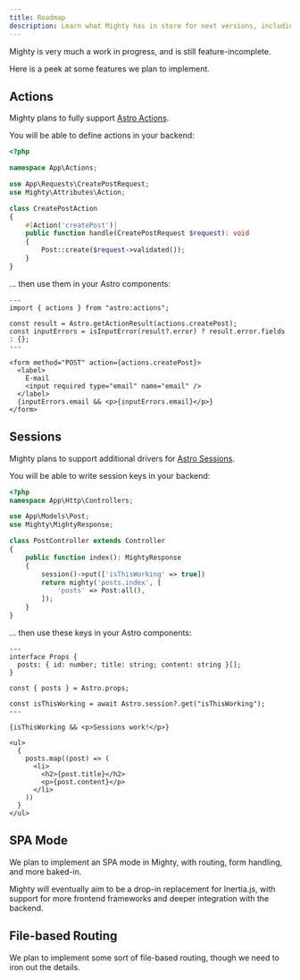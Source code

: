 ```yaml
---
title: Roadmap
description: Learn what Mighty has in store for next versions, including Actions, Sessions and more.
---
```


Mighty is very much a work in progress, and is still feature-incomplete.

Here is a peek at some features we plan to implement.

## Actions

Mighty plans to fully support [Astro Actions](https://docs.astro.build/en/guides/actions/).

You will be able to define actions in your backend:

```php {10}
<?php

namespace App\Actions;

use App\Requests\CreatePostRequest;
use Mighty\Attributes\Action;

class CreatePostAction
{
    #[Action('createPost')]
    public function handle(CreatePostRequest $request): void
    {
        Post::create($request->validated());
    }
}
```

... then use them in your Astro components:

```astro
---
import { actions } from "astro:actions";

const result = Astro.getActionResult(actions.createPost);
const inputErrors = isInputError(result?.error) ? result.error.fields : {};
---

<form method="POST" action={actions.createPost}>
  <label>
    E-mail
    <input required type="email" name="email" />
  </label>
  {inputErrors.email && <p>{inputErrors.email}</p>}
</form>
```

## Sessions

Mighty plans to support additional drivers for [Astro Sessions](https://docs.astro.build/en/guides/sessions/).

You will be able to write session keys in your backend:

```php title="app/Http/Controllers/PostController.php" {11}
<?php
namespace App\Http\Controllers;

use App\Models\Post;
use Mighty\MightyResponse;

class PostController extends Controller
{
    public function index(): MightyResponse
    {
        session()->put(['isThisWorking' => true])
        return mighty('posts.index', [
            'posts' => Post:all(),
        ]);
    }
}
```

... then use these keys in your Astro components:

```astro title="resources/astro/pages/posts/index.astro"
---
interface Props {
  posts: { id: number; title: string; content: string }[];
}

const { posts } = Astro.props;

const isThisWorking = await Astro.session?.get("isThisWorking");
---

{isThisWorking && <p>Sessions work!</p>}

<ul>
  {
    posts.map((post) => (
      <li>
        <h2>{post.title}</h2>
        <p>{post.content}</p>
      </li>
    ))
  }
</ul>
```

## SPA Mode

We plan to implement an SPA mode in Mighty, with routing, form handling, and more baked-in.

Mighty will eventually aim to be a drop-in replacement for Inertia.js, with support for more frontend frameworks and deeper integration with the backend.

## File-based Routing

We plan to implement some sort of file-based routing, though we need to iron out the details.
